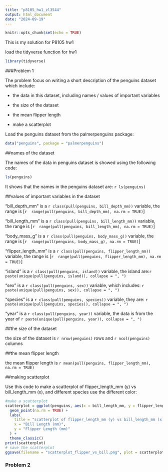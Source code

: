 ```yaml
---
title: "p8105_hw1_zl3544"
output: html_document
date: "2024-09-19"
---
```


```r
knitr::opts_chunk$set(echo = TRUE)
```
This is my solution for P8105 hw1

load the tidyverse function for hw1
```r
library(tidyverse)
```
###Problem 1

The problem focus on writing a short description of the penguins dataset which include:

* the data in this dataset, including names / values of important variables

* the size of the dataset

* the mean flipper length

* make a scatterplot

Load the penguins dataset from the palmerpenguins package:
```r
data("penguins", package = "palmerpenguins")
```
##names of the dataset

The names of the data in penguins dataset is showed using the following code:
```r
ls(penguins)
```
It shows that the names in the penguins dataset are: `r ls(penguins)`

##values of important variables in the dataset

"bill_depth_mm" is a `r class(pull(penguins, bill_depth_mm))` variable, 
the range is [`r  range(pull(penguins, bill_depth_mm), na.rm = TRUE)`]

"bill_length_mm" is a `r class(pull(penguins, bill_length_mm))` variable,
the range is [`r  range(pull(penguins, bill_length_mm), na.rm = TRUE)`]

"body_mass_g" is a `r class(pull(penguins, body_mass_g))` variable,
the range is [`r  range(pull(penguins, body_mass_g), na.rm = TRUE)`]

"flipper_length_mm" is a `r class(pull(penguins, flipper_length_mm))` variable,
the range is [`r  range(pull(penguins, flipper_length_mm), na.rm = TRUE)`]

"island" is a `r class(pull(penguins, island))` variable, 
the island are:`r paste(unique(pull(penguins, island)), collapse = ", ")`

"sex" is a `r class(pull(penguins, sex))` variable,
which includes: `r paste(unique(pull(penguins, sex)), collapse = ", ")`

"species" is a `r class(pull(penguins, species))` variable,
they are: `r paste(unique(pull(penguins, species)), collapse = ", ")`

"year" is a `r class(pull(penguins, year))` variable,
the data is from the year of `r paste(unique(pull(penguins, year)), collapse = ", ")`

##the size of the dataset

the size of the dataset is `r nrow(penguins)` rows and `r ncol(penguins)` columns

##the mean flipper length

the mean flipper length is `r mean(pull(penguins, flipper_length_mm), na.rm = TRUE)`

##making scatterplot

Use this code to make a scatterplot of flipper_length_mm (y) vs bill_length_mm (x), and different species use the different color:
```r
#make a scatterplot
scatterplot = ggplot(penguins, aes(x = bill_length_mm, y = flipper_length_mm, color = species)) +
  geom_point(na.rm = TRUE) +
  labs(
    title = "scatterplot of flipper_length_mm (y) vs bill_length_mm (x)",
    x = "Bill Length (mm)",
    y = "Flipper Length (mm)"
  ) +
  theme_classic()
print(scatterplot)
# save the scatterplot
ggsave(filename = "scatterplot_flipper_vs_bill.png", plot = scatterplot, width = 6, height = 6)

```
### Problem 2
